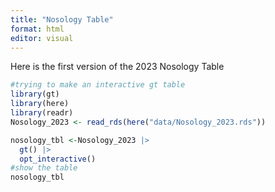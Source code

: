 ```yaml
---
title: "Nosology Table"
format: html
editor: visual
---
```


Here is the first version of the 2023 Nosology Table

```r
#trying to make an interactive gt table
library(gt)
library(here)
library(readr)
Nosology_2023 <- read_rds(here("data/Nosology_2023.rds"))
```

```r
nosology_tbl <-Nosology_2023 |>
  gt() |>
  opt_interactive()
#show the table
nosology_tbl
```
